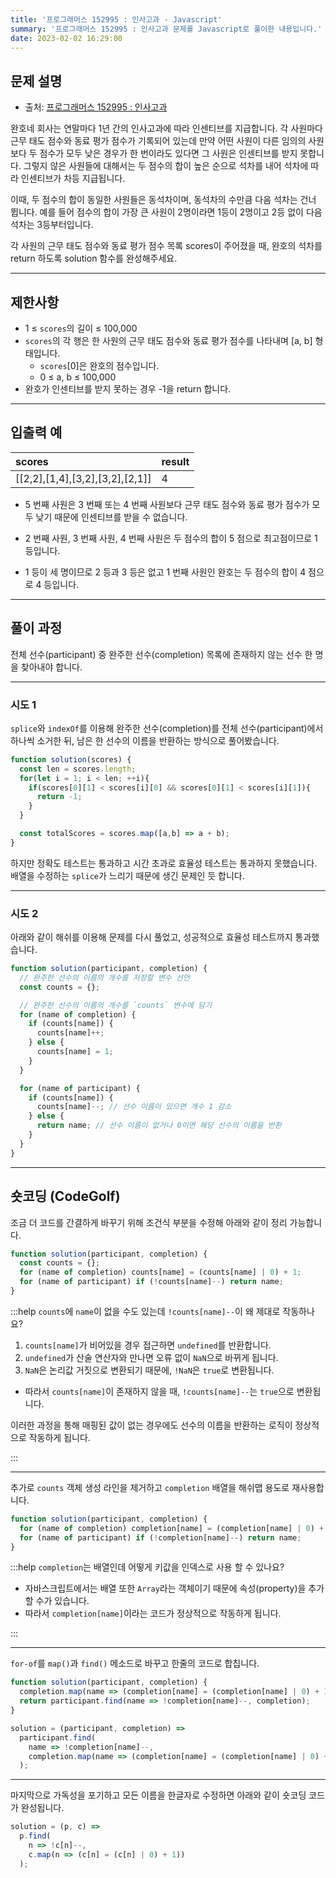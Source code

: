 ```yaml
---
title: '프로그래머스 152995 : 인사고과 - Javascript'
summary: '프로그래머스 152995 : 인사고과 문제를 Javascript로 풀이한 내용입니다.'
date: 2023-02-02 16:29:00
---
```


## 문제 설명

- 출처: [프로그래머스 152995 : 인사고과](https://school.programmers.co.kr/learn/courses/30/lessons/152995)

완호네 회사는 연말마다 1년 간의 인사고과에 따라 인센티브를 지급합니다.
각 사원마다 근무 태도 점수와 동료 평가 점수가 기록되어 있는데
만약 어떤 사원이 다른 임의의 사원보다 두 점수가 모두 낮은 경우가 한 번이라도 있다면 그 사원은 인센티브를 받지 못합니다.
그렇지 않은 사원들에 대해서는 두 점수의 합이 높은 순으로 석차를 내어 석차에 따라 인센티브가 차등 지급됩니다.

이때, 두 점수의 합이 동일한 사원들은 동석차이며, 동석차의 수만큼 다음 석차는 건너 뜁니다.
예를 들어 점수의 합이 가장 큰 사원이 2명이라면 1등이 2명이고 2등 없이 다음 석차는 3등부터입니다.

각 사원의 근무 태도 점수와 동료 평가 점수 목록 scores이 주어졌을 때, 완호의 석차를 return 하도록 solution 함수를 완성해주세요.

---

## 제한사항

- 1 ≤ `scores`의 길이 ≤ 100,000
- `scores`의 각 행은 한 사원의 근무 태도 점수와 동료 평가 점수를 나타내며 [a, b] 형태입니다.
  - `scores`[0]은 완호의 점수입니다.
  - 0 ≤ a, b ≤ 100,000
- 완호가 인센티브를 받지 못하는 경우 -1을 return 합니다.

---

## 입출력 예

| scores                          | result |
| :------------------------------ | :----- |
| [[2,2],[1,4],[3,2],[3,2],[2,1]] | 4      |

- 5 번째 사원은 3 번째 또는 4 번째 사원보다 근무 태도 점수와 동료 평가 점수가 모두 낮기 때문에 인센티브를 받을 수 없습니다.

- 2 번째 사원, 3 번째 사원, 4 번째 사원은 두 점수의 합이 5 점으로 최고점이므로 1 등입니다.

- 1 등이 세 명이므로 2 등과 3 등은 없고 1 번째 사원인 완호는 두 점수의 합이 4 점으로 4 등입니다.

---

## 풀이 과정

전체 선수(participant) 중 완주한 선수(completion) 목록에 존재하지 않는 선수 한 명을 찾아내야 합니다.

---

### 시도 1

`splice`와 `indexOf`를 이용해 완주한 선수(completion)를 전체 선수(participant)에서 하나씩 소거한 뒤, 남은 한 선수의 이름을 반환하는 방식으로 풀어봤습니다.

```javascript
function solution(scores) {
  const len = scores.length;
  for(let i = 1; i < len; ++i){
    if(scores[0][1] < scores[i][0] && scores[0][1] < scores[i][1]){
      return -1;
    }
  }

  const totalScores = scores.map([a,b] => a + b);
}
```

하지만 정확도 테스트는 통과하고 시간 초과로 효율성 테스트는 통과하지 못했습니다. 배열을 수정하는 `splice`가 느리기 때문에 생긴 문제인 듯 합니다.

---

### 시도 2

아래와 같이 해쉬를 이용해 문제를 다시 풀었고, 성공적으로 효율성 테스트까지 통과했습니다.

```javascript
function solution(participant, completion) {
  // 완주한 선수의 이름의 개수를 저장할 변수 선언
  const counts = {};

  // 완주한 선수의 이름의 개수를 `counts` 변수에 담기
  for (name of completion) {
    if (counts[name]) {
      counts[name]++;
    } else {
      counts[name] = 1;
    }
  }

  for (name of participant) {
    if (counts[name]) {
      counts[name]--; // 선수 이름이 있으면 개수 1 감소
    } else {
      return name; // 선수 이름이 없거나 0이면 해당 선수의 이름을 반환
    }
  }
}
```

---

## 숏코딩 (CodeGolf)

조금 더 코드를 간결하게 바꾸기 위해 조건식 부분을 수정해 아래와 같이 정리 가능합니다.

```javascript
function solution(participant, completion) {
  const counts = {};
  for (name of completion) counts[name] = (counts[name] | 0) + 1;
  for (name of participant) if (!counts[name]--) return name;
}
```

:::help `counts`에 `name`이 없을 수도 있는데 `!counts[name]--`이 왜 제대로 작동하나요?

1.  `counts[name]`가 비어있을 경우 접근하면 `undefined`를 반환합니다.
2.  `undefined`가 산술 연산자와 만나면 오류 없이 `NaN`으로 바뀌게 됩니다.
3.  `NaN`은 논리값 거짓으로 변환되기 때문에, `!NaN`은 `true`로 변환됩니다.

- 따라서 `counts[name]`이 존재하지 않을 때, `!counts[name]--`는 `true`으로 변환됩니다.

이러한 과정을 통해 매핑된 값이 없는 경우에도 선수의 이름을 반환하는 로직이 정상적으로 작동하게 됩니다.

:::

---

추가로 `counts` 객체 생성 라인을 제거하고 `completion` 배열을 해쉬맵 용도로 재사용합니다.

```javascript
function solution(participant, completion) {
  for (name of completion) completion[name] = (completion[name] | 0) + 1;
  for (name of participant) if (!completion[name]--) return name;
}
```

:::help `completion`는 배열인데 어떻게 키값을 인덱스로 사용 할 수 있나요?

- 자바스크립트에서는 배열 또한 `Array`라는 객체이기 때문에 속성(property)을 추가할 수가 있습니다.
- 따라서 `completion[name]`이라는 코드가 정상적으로 작동하게 됩니다.

:::

---

`for-of`를 `map()`과 `find()` 메소드로 바꾸고 한줄의 코드로 합칩니다.

```javascript
function solution(participant, completion) {
  completion.map(name => (completion[name] = (completion[name] | 0) + 1));
  return participant.find(name => !completion[name]--, completion);
}
```

```javascript
solution = (participant, completion) =>
  participant.find(
    name => !completion[name]--,
    completion.map(name => (completion[name] = (completion[name] | 0) + 1))
  );
```

---

마지막으로 가독성을 포기하고 모든 이름을 한글자로 수정하면 아래와 같이 숏코딩 코드가 완성됩니다.

```javascript
solution = (p, c) =>
  p.find(
    n => !c[n]--,
    c.map(n => (c[n] = (c[n] | 0) + 1))
  );
```
